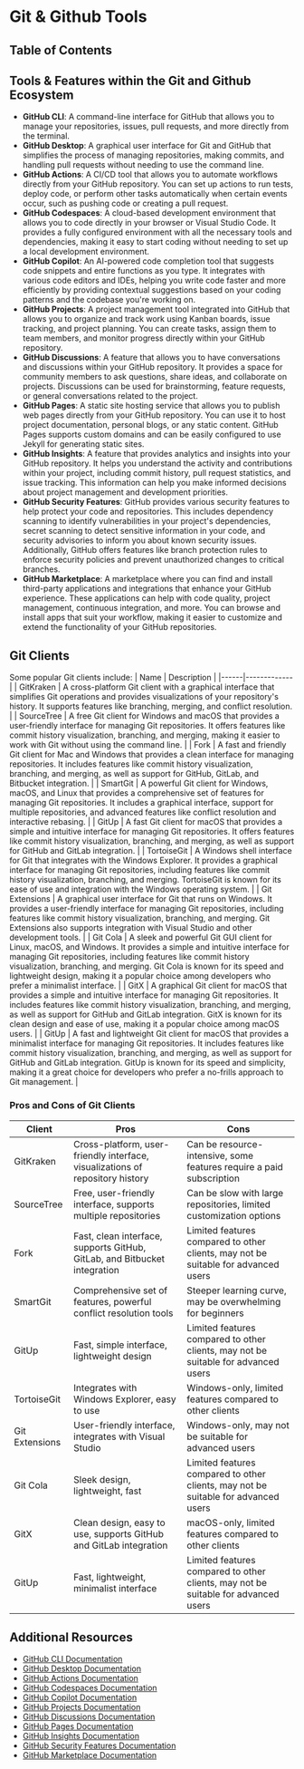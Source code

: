 
# Git & Github Tools

## Table of Contents

## Tools & Features within the Git and Github Ecosystem

- **GitHub CLI**: A command-line interface for GitHub that allows you to manage your repositories, issues, pull requests, and more directly from the terminal.
- **GitHub Desktop**: A graphical user interface for Git and GitHub that simplifies the process of managing repositories, making commits, and handling pull requests without needing to use the command line.
- **GitHub Actions**: A CI/CD tool that allows you to automate workflows directly from your GitHub repository. You can set up actions to run tests, deploy code, or perform other tasks automatically when certain events occur, such as pushing code or creating a pull request.
- **GitHub Codespaces**: A cloud-based development environment that allows you to code directly in your browser or Visual Studio Code. It provides a fully configured environment with all the necessary tools and dependencies, making it easy to start coding without needing to set up a local development environment.
- **GitHub Copilot**: An AI-powered code completion tool that suggests code snippets and entire functions as you type. It integrates with various code editors and IDEs, helping you write code faster and more efficiently by providing contextual suggestions based on your coding patterns and the codebase you're working on.
- **GitHub Projects**: A project management tool integrated into GitHub that allows you to organize and track work using Kanban boards, issue tracking, and project planning. You can create tasks, assign them to team members, and monitor progress directly within your GitHub repository.
- **GitHub Discussions**: A feature that allows you to have conversations and discussions within your GitHub repository. It provides a space for community members to ask questions, share ideas, and collaborate on projects. Discussions can be used for brainstorming, feature requests, or general conversations related to the project.
- **GitHub Pages**: A static site hosting service that allows you to publish web pages directly from your GitHub repository. You can use it to host project documentation, personal blogs, or any static content. GitHub Pages supports custom domains and can be easily configured to use Jekyll for generating static sites.
- **GitHub Insights**: A feature that provides analytics and insights into your GitHub repository. It helps you understand the activity and contributions within your project, including commit history, pull request statistics, and issue tracking. This information can help you make informed decisions about project management and development priorities.
- **GitHub Security Features**: GitHub provides various security features to help protect your code and repositories. This includes dependency scanning to identify vulnerabilities in your project's dependencies, secret scanning to detect sensitive information in your code, and security advisories to inform you about known security issues. Additionally, GitHub offers features like branch protection rules to enforce security policies and prevent unauthorized changes to critical branches.
- **GitHub Marketplace**: A marketplace where you can find and install third-party applications and integrations that enhance your GitHub experience. These applications can help with code quality, project management, continuous integration, and more. You can browse and install apps that suit your workflow, making it easier to customize and extend the functionality of your GitHub repositories.

<BackToTop />

## Git Clients

Some popular Git clients include:
| Name | Description |
|------|-------------|
| GitKraken | A cross-platform Git client with a graphical interface that simplifies Git operations and provides visualizations of your repository's history. It supports features like branching, merging, and conflict resolution. |
| SourceTree | A free Git client for Windows and macOS that provides a user-friendly interface for managing Git repositories. It offers features like commit history visualization, branching, and merging, making it easier to work with Git without using the command line. |
| Fork | A fast and friendly Git client for Mac and Windows that provides a clean interface for managing repositories. It includes features like commit history visualization, branching, and merging, as well as support for GitHub, GitLab, and Bitbucket integration. |
| SmartGit | A powerful Git client for Windows, macOS, and Linux that provides a comprehensive set of features for managing Git repositories. It includes a graphical interface, support for multiple repositories, and advanced features like conflict resolution and interactive rebasing. |
| GitUp | A fast Git client for macOS that provides a simple and intuitive interface for managing Git repositories. It offers features like commit history visualization, branching, and merging, as well as support for GitHub and GitLab integration. |
| TortoiseGit | A Windows shell interface for Git that integrates with the Windows Explorer. It provides a graphical interface for managing Git repositories, including features like commit history visualization, branching, and merging. TortoiseGit is known for its ease of use and integration with the Windows operating system. |
| Git Extensions | A graphical user interface for Git that runs on Windows. It provides a user-friendly interface for managing Git repositories, including features like commit history visualization, branching, and merging. Git Extensions also supports integration with Visual Studio and other development tools. |
| Git Cola | A sleek and powerful Git GUI client for Linux, macOS, and Windows. It provides a simple and intuitive interface for managing Git repositories, including features like commit history visualization, branching, and merging. Git Cola is known for its speed and lightweight design, making it a popular choice among developers who prefer a minimalist interface. |
| GitX | A graphical Git client for macOS that provides a simple and intuitive interface for managing Git repositories. It includes features like commit history visualization, branching, and merging, as well as support for GitHub and GitLab integration. GitX is known for its clean design and ease of use, making it a popular choice among macOS users. |
| GitUp | A fast and lightweight Git client for macOS that provides a minimalist interface for managing Git repositories. It includes features like commit history visualization, branching, and merging, as well as support for GitHub and GitLab integration. GitUp is known for its speed and simplicity, making it a great choice for developers who prefer a no-frills approach to Git management. |

<BackToTop />

### Pros and Cons of Git Clients

| Client         | Pros                                                                          | Cons                                                                               |
| -------------- | ----------------------------------------------------------------------------- | ---------------------------------------------------------------------------------- |
| GitKraken      | Cross-platform, user-friendly interface, visualizations of repository history | Can be resource-intensive, some features require a paid subscription               |
| SourceTree     | Free, user-friendly interface, supports multiple repositories                 | Can be slow with large repositories, limited customization options                 |
| Fork           | Fast, clean interface, supports GitHub, GitLab, and Bitbucket integration     | Limited features compared to other clients, may not be suitable for advanced users |
| SmartGit       | Comprehensive set of features, powerful conflict resolution tools             | Steeper learning curve, may be overwhelming for beginners                          |
| GitUp          | Fast, simple interface, lightweight design                                    | Limited features compared to other clients, may not be suitable for advanced users |
| TortoiseGit    | Integrates with Windows Explorer, easy to use                                 | Windows-only, limited features compared to other clients                           |
| Git Extensions | User-friendly interface, integrates with Visual Studio                        | Windows-only, may not be suitable for advanced users                               |
| Git Cola       | Sleek design, lightweight, fast                                               | Limited features compared to other clients, may not be suitable for advanced users |
| GitX           | Clean design, easy to use, supports GitHub and GitLab integration             | macOS-only, limited features compared to other clients                             |
| GitUp          | Fast, lightweight, minimalist interface                                       | Limited features compared to other clients, may not be suitable for advanced users |

<BackToTop />

## Additional Resources

- [GitHub CLI Documentation](https://cli.github.com/manual/)
- [GitHub Desktop Documentation](https://docs.github.com/en/desktop)
- [GitHub Actions Documentation](https://docs.github.com/en/actions)
- [GitHub Codespaces Documentation](https://docs.github.com/en/codespaces)
- [GitHub Copilot Documentation](https://docs.github.com/en/copilot)
- [GitHub Projects Documentation](https://docs.github.com/en/projects)
- [GitHub Discussions Documentation](https://docs.github.com/en/discussions)
- [GitHub Pages Documentation](https://docs.github.com/en/pages)
- [GitHub Insights Documentation](https://docs.github.com/en/insights)
- [GitHub Security Features Documentation](https://docs.github.com/en/code-security)
- [GitHub Marketplace Documentation](https://docs.github.com/en/marketplace)

<BackToTop />
